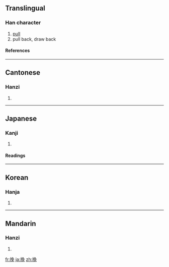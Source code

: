 {{see|輓}}

==Translingual==
===Han character===
{{Han char|rn=64|rad=手|as=07|sn=10|four=5701<sub>6</sub>|canj=手弓日山 (QNAU)}}
# [[pull]]
# pull back, draw back
====References====
{{Han ref|kx=0432.090|dkj=12111|dj=0781.170|hdz=31886.050|uh=633D|ud=25405|bh=AEBE|bd=44734}}
----
==Cantonese==
===Hanzi===
{{yue-hanzi|jyut=|y=wan5}}
# {{defn|Cantonese}}
----
==Japanese==
===Kanji===
{{ja-kanji|grade=|rs=手07}}
# {{defn|Japanese}} 
====Readings====
{{ja-readings|on=[[ばん]] (ban)|kun=[[ひく]] (hiku)}}
----
==Korean==
===Hanja===
{{ko-hanja|hangeul=만|eumhun=|rv=man|mr=man|y=man}}
# {{defn|Korean}}
----
==Mandarin==
===Hanzi===
{{cmn-hanzi|tra=輓|pin=[[jiā]] ([[jia1]]), [[wǎn]] ([[wan3]]), [[xiá]] ([[xia2]])|wg=chia<sup>1</sup>, wan<sup>3</sup>, hsia<sup>2</sup>}}
# {{defn|Mandarin}}

[[fr:挽]]
[[ja:挽]]
[[zh:挽]]